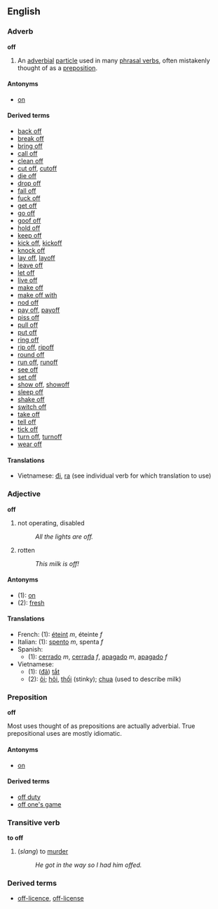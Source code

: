 ==English==

===Adverb===
'''off'''

#An [[adverbial]] [[particle]] used in many [[phrasal verbs]], often mistakenly thought of as a [[preposition]].

====Antonyms====
*[[on]]

====Derived terms====
*[[back off]]
*[[break off]]
*[[bring off]]
*[[call off]]
*[[clean off]]
*[[cut off]], [[cutoff]]
*[[die off]]
*[[drop off]]
*[[fall off]]
*[[fuck off]]
*[[get off]]
*[[go off]]
*[[goof off]]
*[[hold off]]
*[[keep off]]
*[[kick off]], [[kickoff]]
*[[knock off]]
*[[lay off]], [[layoff]]
*[[leave off]]
*[[let off]]<!-- also let someone off -->
*[[live off]]
*[[make off]]
*[[make off with]]
*[[nod off]]
*[[pay off]], [[payoff]]
*[[piss off]]
*[[pull off]]
*[[put off]]
*[[ring off]]
*[[rip off]], [[ripoff]]
*[[round off]]
*[[run off]], [[runoff]]
*[[see off]]
*[[set off]]
*[[show off]], [[showoff]]
*[[sleep off]]<!-- sleep something off -->
*[[shake off]]
*[[switch off]]
*[[take off]]
*[[tell off]]
*[[tick off]]
*[[turn off]], [[turnoff]]
*[[wear off]]

====Translations====
*Vietnamese: [[đi]], [[ra#Vietnamese|ra]] (see individual verb for which translation to use)

===Adjective===
'''off'''

# not operating, disabled
#:''All the lights are off.''
# rotten
#:''This milk is off!''

====Antonyms====
*(1): [[on]]
*(2): [[fresh]]

====Translations====
*French: (1): [[éteint]] ''m'', éteinte ''f''
*Italian: (1): [[spento]] ''m'', spenta ''f''
*Spanish:
**(1): [[cerrado]] ''m'', [[cerrada]] ''f'', [[apagado]] ''m'', [[apagado]] ''f''
*Vietnamese:
**(1): ([[đã]]) [[tắt]]
**(2): [[ôi]]; [[hôi]], [[thối]] (stinky); [[chua]] (used to describe milk)

===Preposition===
'''off'''

Most uses thought of as prepositions are actually adverbial. True prepositional uses are mostly idiomatic.

====Antonyms====
*[[on]]

====Derived terms====
*[[off duty]]
*[[off one's game]]

===Transitive verb===
'''to off'''

# (''slang'') to [[murder]]
#:''He got in the way so I had him offed.''

===Derived terms===
*[[off-licence]], [[off-license]]